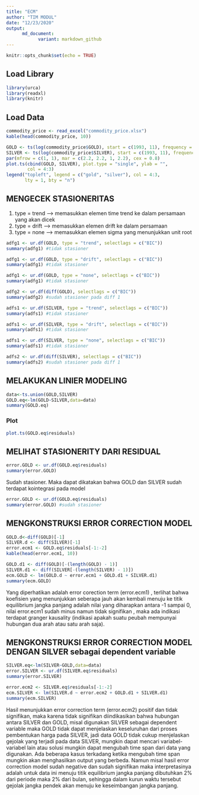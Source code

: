 ```yaml
---
title: "ECM"
author: "TIM MODUL"
date: "12/23/2020"
output: 
      md_document:
            variant: markdown_github
---
```


```r
knitr::opts_chunk$set(echo = TRUE)
```

## Load Library
```r
library(urca)
library(readxl)
library(knitr)
```

## Load Data
```r
commodity_price <- read_excel("commodity_price.xlsx")
kable(head(commodity_price, 10))
```

```r
GOLD <- ts(log(commodity_price$GOLD), start = c(1993, 11), frequency = 12)
SILVER <- ts(log(commodity_price$SILVER), start = c(1993, 11), frequency = 12)
par(mfrow = c(1, 1), mar = c(2.2, 2.2, 1, 2.2), cex = 0.8)
plot.ts(cbind(GOLD, SILVER), plot.type = "single", ylab = "", 
        col = 4:3)
legend("topleft", legend = c("gold", "silver"), col = 4:3, 
       lty = 1, bty = "n")
```

## MENGECEK STASIONERITAS
1. type = trend --> memasukkan elemen time trend ke dalam persamaan yang akan dicek
2. type = drift --> memasukkan elemen drift ke dalam persamaan
3. type = none --> memasukkan elemen sigma yang menunjukkan unit root

```r
adfg1 <- ur.df(GOLD, type = "trend", selectlags = c("BIC"))
summary(adfg1) #tidak stasioner
```

```r
adfg1 <- ur.df(GOLD, type = "drift", selectlags = c("BIC"))
summary(adfg1) #tidak stasioner
```

```r
adfg1 <- ur.df(GOLD, type = "none", selectlags = c("BIC"))
summary(adfg1) #tidak stasioner
```

```r
adfg2 <- ur.df(diff(GOLD), selectlags = c("BIC"))
summary(adfg2) #sudah stasioner pada diff 1
```
```r
adfs1 <- ur.df(SILVER, type = "trend", selectlags = c("BIC"))
summary(adfs1) #tidak stasioner
```

```r
adfs1 <- ur.df(SILVER, type = "drift", selectlags = c("BIC"))
summary(adfs1) #tidak stasioner
```

```r
adfs1 <- ur.df(SILVER, type = "none", selectlags = c("BIC"))
summary(adfs1) #tidak stasioner
```

```r
adfs2 <- ur.df(diff(SILVER), selectlags = c("BIC"))
summary(adfs2) #sudah stasioner pada diff 1
```
## MELAKUKAN LINIER MODELING
```r
data<-ts.union(GOLD,SILVER)
GOLD.eq<-lm(GOLD~SILVER,data=data)
summary(GOLD.eq)
```

### Plot
```r
plot.ts(GOLD.eq$residuals)
```

## MELIHAT STASIONERITY DARI RESIDUAL
```r
error.GOLD <- ur.df(GOLD.eq$residuals)
summary(error.GOLD) 
```

Sudah stasioner. Maka dapat dikatakan bahwa GOLD dan SILVER sudah terdapat kointegrasi pada model

```r
error.GOLD <- ur.df(GOLD.eq$residuals)
summary(error.GOLD) #sudah stasioner
```
## MENGKONSTRUKSI ERROR CORRECTION MODEL 
```r
GOLD.d<-diff(GOLD)[-1]
SILVER.d <- diff(SILVER)[-1]
error.ecm1 <- GOLD.eq$residuals[-1:-2]
kable(head(error.ecm1, 10))
```

```r
GOLD.d1 <- diff(GOLD)[-(length(GOLD) - 1)]
SILVER.d1 <- diff(SILVER[-(length(SILVER) - 1)])
ecm.GOLD <- lm(GOLD.d ~ error.ecm1 + GOLD.d1 + SILVER.d1)
summary(ecm.GOLD)
```

Yang diperhatikan adalah error corection term (error.ecm1) , terlihat bahwa koefisien yang menunjukkan seberapa jauh akan kembali menuju ke titik equilibrium jangka panjang adalah nilai yang diharapkan antara -1 sampai 0, nilai error.ecm1 sudah minus namun tidak signifikan , maka ada indikasi terdapat granger kausality (indikasi apakah suatu peubah mempunyai hubungan dua arah atau satu arah saja).
 
## MENGKONSTRUKSI ERROR CORRECTION MODEL DENGAN SILVER sebagai dependent variable

```r
SILVER.eq<-lm(SILVER~GOLD,data=data)
error.SILVER <- ur.df(SILVER.eq$residuals)
summary(error.SILVER)
```

```r
error.ecm2 <- SILVER.eq$residuals[-1:-2]
ecm.SILVER <- lm(SILVER.d ~ error.ecm2 + GOLD.d1 + SILVER.d1)
summary(ecm.SILVER)
``` 

Hasil menunjukkan error correction term (error.ecm2) positif dan tidak signifikan, maka karena tidak signifikan diindikasikan bahwa hubungan antara SILVER dan GOLD, misal digunakan SILVER sebagai dependent variable maka GOLD tidak dapat menjelaskan keseluruhan dari proses pembentukan harga pada SILVER, jadi data GOLD tidak cukup menjelaskan gejolak yang terjadi pada data SILVER, mungkin dapat mencari variabel-variabel lain atau solusi mungkin dapat mengubah time span dari data yang digunakan. Ada beberapa kasus terkadang ketika mengubah time span mungkin akan menghasilkan output yang berbeda. Namun misal hasil error correction model sudah negative dan sudah signifikan maka interpretasinya adalah untuk data ini menuju  titik equilibrium jangka panjang dibutuhkan 2% dari periode maka 2% dari bulan, sehingga dalam kurun waktu tersebut gejolak jangka pendek akan menuju ke keseimbangan jangka panjang. 

